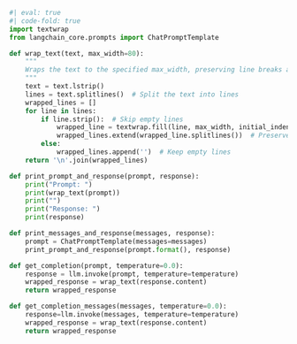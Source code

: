 
```python
#| eval: true
#| code-fold: true
import textwrap
from langchain_core.prompts import ChatPromptTemplate

def wrap_text(text, max_width=80):
    """
    Wraps the text to the specified max_width, preserving line breaks and formatting.
    """
    text = text.lstrip()
    lines = text.splitlines()  # Split the text into lines
    wrapped_lines = []
    for line in lines:
        if line.strip():  # Skip empty lines
            wrapped_line = textwrap.fill(line, max_width, initial_indent='', subsequent_indent='')
            wrapped_lines.extend(wrapped_line.splitlines())  # Preserve line breaks
        else:
            wrapped_lines.append('')  # Keep empty lines
    return '\n'.join(wrapped_lines)

def print_prompt_and_response(prompt, response):
    print("Prompt: ")
    print(wrap_text(prompt))
    print("")
    print("Response: ")
    print(response)

def print_messages_and_response(messages, response):
    prompt = ChatPromptTemplate(messages=messages)
    print_prompt_and_response(prompt.format(), response)

def get_completion(prompt, temperature=0.0):
    response = llm.invoke(prompt, temperature=temperature)
    wrapped_response = wrap_text(response.content)
    return wrapped_response

def get_completion_messages(messages, temperature=0.0):
    response=llm.invoke(messages, temperature=temperature)
    wrapped_response = wrap_text(response.content)
    return wrapped_response
```
